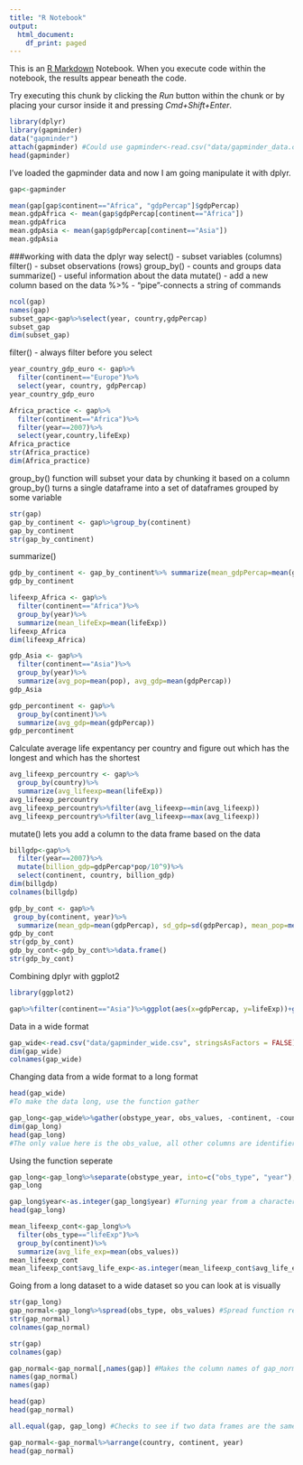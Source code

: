 ```yaml
---
title: "R Notebook"
output:
  html_document:
    df_print: paged
---
```


This is an [R Markdown](http://rmarkdown.rstudio.com) Notebook. When you execute code within the notebook, the results appear beneath the code. 

Try executing this chunk by clicking the *Run* button within the chunk or by placing your cursor inside it and pressing *Cmd+Shift+Enter*. 

```r
library(dplyr)
library(gapminder)
data("gapminder")
attach(gapminder) #Could use gapminder<-read.csv("data/gapminder_data.csv")
head(gapminder)
```
I've loaded the gapminder data and now I am going manipulate it with dplyr.

```r
gap<-gapminder

mean(gap[gap$continent=="Africa", "gdpPercap"]$gdpPercap)
mean.gdpAfrica <- mean(gap$gdpPercap[continent=="Africa"])
mean.gdpAfrica
mean.gdpAsia <- mean(gap$gdpPercap[continent=="Asia"])
mean.gdpAsia
```

###working with data the dplyr way
select() - subset variables (columns)
filter() - subset observations (rows)
group_by() - counts and groups data
summarize() - useful information about the data
mutate() - add a new column based on the data
%>% - "pipe"-connects a string of commands
```r
ncol(gap)
names(gap)
subset_gap<-gap%>%select(year, country,gdpPercap)
subset_gap
dim(subset_gap)
```

filter() - always filter before you select
```r
year_country_gdp_euro <- gap%>%
  filter(continent=="Europe")%>%
  select(year, country, gdpPercap)
year_country_gdp_euro
```

```r
Africa_practice <- gap%>%
  filter(continent=="Africa")%>%
  filter(year==2007)%>%
  select(year,country,lifeExp)
Africa_practice
str(Africa_practice)
dim(Africa_practice)
```

group_by() function will subset your data by chunking it based on a column
group_by() turns a single dataframe into a set of dataframes grouped by some variable
```r
str(gap)
gap_by_continent <- gap%>%group_by(continent)
gap_by_continent
str(gap_by_continent)
```

summarize()
```r
gdp_by_continent <- gap_by_continent%>% summarize(mean_gdpPercap=mean(gdpPercap))
gdp_by_continent

lifeexp_Africa <- gap%>%
  filter(continent=="Africa")%>%
  group_by(year)%>%
  summarize(mean_lifeExp=mean(lifeExp))
lifeexp_Africa 
dim(lifeexp_Africa)

gdp_Asia <- gap%>%
  filter(continent=="Asia")%>%
  group_by(year)%>%
  summarize(avg_pop=mean(pop), avg_gdp=mean(gdpPercap))
gdp_Asia

gdp_percontinent <- gap%>%
  group_by(continent)%>%
  summarize(avg_gdp=mean(gdpPercap))
gdp_percontinent
```

Calculate average life expentancy per country and figure out which has the longest and which has the shortest
```r
avg_lifeexp_percountry <- gap%>%
  group_by(country)%>%
  summarize(avg_lifeexp=mean(lifeExp))
avg_lifeexp_percountry
avg_lifeexp_percountry%>%filter(avg_lifeexp==min(avg_lifeexp))
avg_lifeexp_percountry%>%filter(avg_lifeexp==max(avg_lifeexp))
```

mutate() lets you add a column to the data frame based on the data
```r
billgdp<-gap%>%
  filter(year==2007)%>%
  mutate(billion_gdp=gdpPercap*pop/10^9)%>%
  select(continent, country, billion_gdp)
dim(billgdp)
colnames(billgdp)
```

```r
gdp_by_cont <- gap%>%
 group_by(continent, year)%>%
  summarize(mean_gdp=mean(gdpPercap), sd_gdp=sd(gdpPercap), mean_pop=mean(pop), sample_size=n(), se_gdp=sd_gdp/sqrt(sample_size))
gdp_by_cont
str(gdp_by_cont)
gdp_by_cont<-gdp_by_cont%>%data.frame()
str(gdp_by_cont)
```

Combining dplyr with ggplot2
```r
library(ggplot2)

gap%>%filter(continent=="Asia")%>%ggplot(aes(x=gdpPercap, y=lifeExp))+geom_point()
```

Data in a wide format
```r
gap_wide<-read.csv("data/gapminder_wide.csv", stringsAsFactors = FALSE)
dim(gap_wide)
colnames(gap_wide)
```

Changing data from a wide format to a long format
```r
head(gap_wide)
#To make the data long, use the function gather

gap_long<-gap_wide%>%gather(obstype_year, obs_values, -continent, -country)
dim(gap_long)
head(gap_long)
#The only value here is the obs_value, all other columns are identifiers
```

Using the function seperate
```r
gap_long<-gap_long%>%separate(obstype_year, into=c("obs_type", "year"), sep="_") #Seperates obstype_year by the underscore character
gap_long

gap_long$year<-as.integer(gap_long$year) #Turning year from a character into an integer - "." is a coercing function
head(gap_long)
```

```r
mean_lifeexp_cont<-gap_long%>%
  filter(obs_type=="lifeExp")%>%
  group_by(continent)%>%
  summarize(avg_life_exp=mean(obs_values))
mean_lifeexp_cont
mean_lifeexp_cont$avg_life_exp<-as.integer(mean_lifeexp_cont$avg_life_exp)
```

Going from a long dataset to a wide dataset so you can look at is visually
```r
str(gap_long)
gap_normal<-gap_long%>%spread(obs_type, obs_values) #Spread function restores columns so pop, gdpPercap, etc. are all there
str(gap_normal)
colnames(gap_normal)

str(gap)
colnames(gap)

gap_normal<-gap_normal[,names(gap)] #Makes the column names of gap_normal in the same order as those in gap
names(gap_normal)
names(gap)

head(gap)
head(gap_normal)

all.equal(gap, gap_long) #Checks to see if two data frames are the same

gap_normal<-gap_normal%>%arrange(country, continent, year)
head(gap_normal)

```